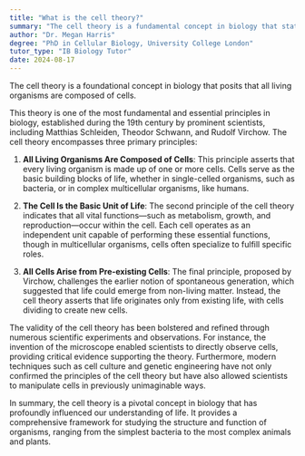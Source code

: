 ```yaml
---
title: "What is the cell theory?"
summary: "The cell theory is a fundamental concept in biology that states all living organisms are composed of cells."
author: "Dr. Megan Harris"
degree: "PhD in Cellular Biology, University College London"
tutor_type: "IB Biology Tutor"
date: 2024-08-17
---
```


The cell theory is a foundational concept in biology that posits that all living organisms are composed of cells.

This theory is one of the most fundamental and essential principles in biology, established during the 19th century by prominent scientists, including Matthias Schleiden, Theodor Schwann, and Rudolf Virchow. The cell theory encompasses three primary principles:

1. **All Living Organisms Are Composed of Cells**: This principle asserts that every living organism is made up of one or more cells. Cells serve as the basic building blocks of life, whether in single-celled organisms, such as bacteria, or in complex multicellular organisms, like humans.

2. **The Cell Is the Basic Unit of Life**: The second principle of the cell theory indicates that all vital functions—such as metabolism, growth, and reproduction—occur within the cell. Each cell operates as an independent unit capable of performing these essential functions, though in multicellular organisms, cells often specialize to fulfill specific roles.

3. **All Cells Arise from Pre-existing Cells**: The final principle, proposed by Virchow, challenges the earlier notion of spontaneous generation, which suggested that life could emerge from non-living matter. Instead, the cell theory asserts that life originates only from existing life, with cells dividing to create new cells.

The validity of the cell theory has been bolstered and refined through numerous scientific experiments and observations. For instance, the invention of the microscope enabled scientists to directly observe cells, providing critical evidence supporting the theory. Furthermore, modern techniques such as cell culture and genetic engineering have not only confirmed the principles of the cell theory but have also allowed scientists to manipulate cells in previously unimaginable ways.

In summary, the cell theory is a pivotal concept in biology that has profoundly influenced our understanding of life. It provides a comprehensive framework for studying the structure and function of organisms, ranging from the simplest bacteria to the most complex animals and plants.
    